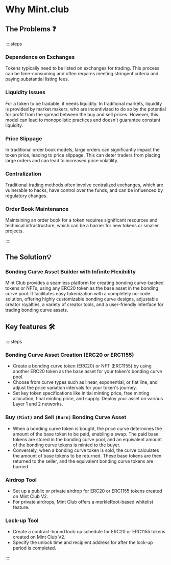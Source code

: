 
# Why Mint.club

## The Problems ❓

::::steps

### Dependence on Exchanges

Tokens typically need to be listed on exchanges for trading. This process can be time-consuming and often requires meeting stringent criteria and paying substantial listing fees.

### Liquidity Issues

For a token to be tradable, it needs liquidity. In traditional markets, liquidity is provided by market makers, who are incentivized to do so by the potential for profit from the spread between the buy and sell prices. However, this model can lead to monopolistic practices and doesn't guarantee constant liquidity.

### Price Slippage

In traditional order book models, large orders can significantly impact the token price, leading to price slippage. This can deter traders from placing large orders and can lead to increased price volatility.

### Centralization

Traditional trading methods often involve centralized exchanges, which are vulnerable to hacks, have control over the funds, and can be influenced by regulatory changes.

### Order Book Maintenance

Maintaining an order book for a token requires significant resources and technical infrastructure, which can be a barrier for new tokens or smaller projects.

::::

## The Solution💡

### Bonding Curve Asset Builder with Infinite Flexibility

Mint Club provides a seamless platform for creating bonding curve-backed tokens or NFTs, using any ERC20 token as the base asset in the bonding curve pool. It facilitates easy tokenization with a completely no-code solution, offering highly customizable bonding curve designs, adjustable creator royalties, a variety of creator tools, and a user-friendly interface for trading bonding curve assets.

## Key features 🛠️

::::steps

### Bonding Curve Asset Creation (ERC20 or ERC1155)

- Create a bonding curve token (ERC20) or NFT (ERC1155) by using another ERC20 token as the base asset for your token's bonding curve pool.
- Choose from curve types such as linear, exponential, or flat line, and adjust the price variation intervals for your token's journey.
- Set key token specifications like initial minting price, free minting allocation, final minting price, and supply.
  Deploy your asset on various Layer 1 and 2 networks.

### Buy `(Mint)` and Sell `(Burn)` Bonding Curve Asset

- When a bonding curve token is bought, the price curve determines the amount of the base token to be paid, enabling a swap. The paid base tokens are stored in the bonding curve pool, and an equivalent amount of the bonding curve tokens is minted to the buyer.
- Conversely, when a bonding curve token is sold, the curve calculates the amount of base tokens to be returned. These base tokens are then returned to the seller, and the equivalent bonding curve tokens are burned.

### Airdrop Tool

- Set up a public or private airdrop for ERC20 or ERC1155 tokens created on Mint Club V2.
- For private airdrops, Mint Club offers a merkleRoot-based whitelist feature.

### Lock-up Tool

- Create a contract-bound lock-up schedule for ERC20 or ERC1155 tokens created on Mint Club V2.
- Specify the unlock time and recipient address for after the lock-up period is completed.

::::
